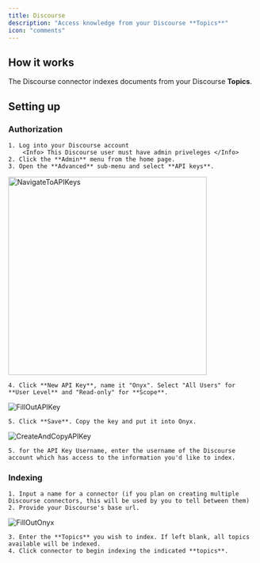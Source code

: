 ```yaml
---
title: Discourse
description: "Access knowledge from your Discourse **Topics**"
icon: "comments"
---
```


## How it works

The Discourse connector indexes documents from your Discourse **Topics**.

## Setting up

### Authorization

    1. Log into your Discourse account
        <Info> This Discourse user must have admin priveleges </Info>
    2. Click the **Admin** menu from the home page.
    3. Open the **Advanced** sub-menu and select **API keys**.

<img
  src="/assets/images/connectors/discourse/discourse_1.gif"
  width="400"
  height="auto"
  alt="NavigateToAPIKeys"
  title="NavigateToAPIKeys"
/>

    4. Click **New API Key**, name it "Onyx". Select "All Users" for **User Level** and "Read-only" for **Scope**.

![FillOutAPIKey](/assets/images/connectors/discourse/discourse_2.gif)

    5. Click **Save**. Copy the key and put it into Onyx.

![CreateAndCopyAPIKey](/assets/images/connectors/discourse/discourse_3.gif)

    5. for the API Key Username, enter the username of the Discourse account which has access to the information you'd like to index.

### Indexing

    1. Input a name for a connector (if you plan on creating multiple Discourse connectors, this will be used by you to tell between them)
    2. Provide your Discourse's base url.

![FillOutOnyx](/assets/images/connectors/discourse/discourse_4.gif)

    3. Enter the **Topics** you wish to index. If left blank, all topics available will be indexed.
    4. Click connector to begin indexing the indicated **topics**.
